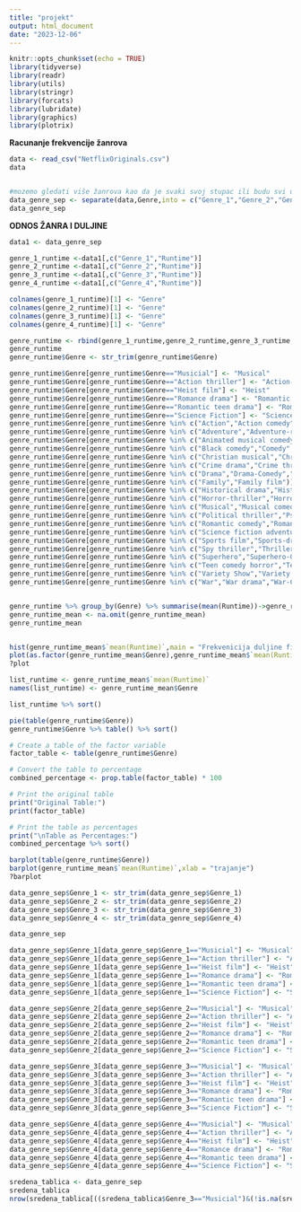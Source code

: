 ```yaml
---
title: "projekt"
output: html_document
date: "2023-12-06"
---
```


```r
knitr::opts_chunk$set(echo = TRUE)
library(tidyverse)
library(readr)
library(utils)
library(stringr)
library(forcats)
library(lubridate)
library(graphics)
library(plotrix)
```


**Racunanje frekvencije žanrova**
```r
data <- read_csv("NetflixOriginals.csv")
data


#mozemo gledati više žanrova kao da je svaki svoj stupac ili budu svi u jednom stupcu pa da trazimo u tom stringu odredeni žanr
data_genre_sep <- separate(data,Genre,into = c("Genre_1","Genre_2","Genre_3","Genre_4"),sep = "/",remove = T)
data_genre_sep


```


**ODNOS ŽANRA I DULJINE**
```r
data1 <- data_genre_sep

genre_1_runtime <-data1[,c("Genre_1","Runtime")]
genre_2_runtime <-data1[,c("Genre_2","Runtime")] 
genre_3_runtime <-data1[,c("Genre_3","Runtime")] 
genre_4_runtime <-data1[,c("Genre_4","Runtime")]

colnames(genre_1_runtime)[1] <- "Genre"
colnames(genre_2_runtime)[1] <- "Genre"
colnames(genre_3_runtime)[1] <- "Genre"
colnames(genre_4_runtime)[1] <- "Genre"

genre_runtime <- rbind(genre_1_runtime,genre_2_runtime,genre_3_runtime,genre_4_runtime)
genre_runtime
genre_runtime$Genre <- str_trim(genre_runtime$Genre)

genre_runtime$Genre[genre_runtime$Genre=="Musicial"] <- "Musical"
genre_runtime$Genre[genre_runtime$Genre=="Action thriller"] <- "Action-thriller"
genre_runtime$Genre[genre_runtime$Genre=="Heist film"] <- "Heist"
genre_runtime$Genre[genre_runtime$Genre=="Romance drama"] <- "Romantic drama"
genre_runtime$Genre[genre_runtime$Genre=="Romantic teen drama"] <- "Romantic teenage drama"
genre_runtime$Genre[genre_runtime$Genre=="Science Fiction"] <- "Science fiction"
genre_runtime$Genre[genre_runtime$Genre %in% c("Action","Action comedy","Action-adventure","Action-thriller")] <- "Action"
genre_runtime$Genre[genre_runtime$Genre %in% c("Adventure","Adventure-romance")] <- "Adventure"
genre_runtime$Genre[genre_runtime$Genre %in% c("Animated musical comedy","Animation")] <- "Animation"
genre_runtime$Genre[genre_runtime$Genre %in% c("Black comedy","Comedy","Comedy horror","Comedy mystery","Comedy-drama","Coming-of-age comedy-drama","Dark comedy","Dance comedy")] <- "Comedy"
genre_runtime$Genre[genre_runtime$Genre %in% c("Christian musical","Christmas","Christmas comedy","Christmas musical")] <- "Christmas"
genre_runtime$Genre[genre_runtime$Genre %in% c("Crime drama","Crime thriller")] <- "Crime"
genre_runtime$Genre[genre_runtime$Genre %in% c("Drama","Drama-Comedy","Supernatural drama")] <- "Drama"
genre_runtime$Genre[genre_runtime$Genre %in% c("Family","Family film")] <- "Family"
genre_runtime$Genre[genre_runtime$Genre %in% c("Historical drama","Historical-epic")] <- "Historical"
genre_runtime$Genre[genre_runtime$Genre %in% c("Horror-thriller","Horror thriller","Horror comedy","Horror anthology","Horror")] <- "Horror"
genre_runtime$Genre[genre_runtime$Genre %in% c("Musical","Musical comedy")] <- "Musical"
genre_runtime$Genre[genre_runtime$Genre %in% c("Political thriller","Psychological thriller","Psychological thriller drama")] <- "Psychological"
genre_runtime$Genre[genre_runtime$Genre %in% c("Romantic comedy","Romantic comedy-drama","Romantic drama","Romance","Romantic teenage drama","Romantic thriller")] <- "Romance"
genre_runtime$Genre[genre_runtime$Genre %in% c("Science fiction adventure","Science fiction thriller")] <- "Science fiction"
genre_runtime$Genre[genre_runtime$Genre %in% c("Sports film","Sports-drama")] <- "Sports"
genre_runtime$Genre[genre_runtime$Genre %in% c("Spy thriller","Thriller")] <- "Thriller"
genre_runtime$Genre[genre_runtime$Genre %in% c("Superhero","Superhero-Comedy")] <- "Superhero"
genre_runtime$Genre[genre_runtime$Genre %in% c("Teen comedy horror","Teen comedy-drama")] <- "Teen"
genre_runtime$Genre[genre_runtime$Genre %in% c("Variety Show","Variety show")] <- "Variety"
genre_runtime$Genre[genre_runtime$Genre %in% c("War","War drama","War-Comedy")] <- "War"


genre_runtime %>% group_by(Genre) %>% summarise(mean(Runtime))->genre_runtime_mean
genre_runtime_mean <- na.omit(genre_runtime_mean)
genre_runtime_mean


hist(genre_runtime_mean$`mean(Runtime)`,main = "Frekvenicija duljine filma",xlab = "Prosječno trajanje")
plot(as.factor(genre_runtime_mean$Genre),genre_runtime_mean$`mean(Runtime)`,type="p",xlab="žanrovi",ylab="duljina")
?plot

list_runtime <- genre_runtime_mean$`mean(Runtime)`
names(list_runtime) <- genre_runtime_mean$Genre

list_runtime %>% sort()

pie(table(genre_runtime$Genre))
genre_runtime$Genre %>% table() %>% sort()

# Create a table of the factor variable
factor_table <- table(genre_runtime$Genre)

# Convert the table to percentage
combined_percentage <- prop.table(factor_table) * 100

# Print the original table
print("Original Table:")
print(factor_table)

# Print the table as percentages
print("\nTable as Percentages:")
combined_percentage %>% sort()

barplot(table(genre_runtime$Genre))
barplot(genre_runtime_mean$`mean(Runtime)`,xlab = "trajanje")
?barplot

```

```r
data_genre_sep$Genre_1 <- str_trim(data_genre_sep$Genre_1)
data_genre_sep$Genre_2 <- str_trim(data_genre_sep$Genre_2)
data_genre_sep$Genre_3 <- str_trim(data_genre_sep$Genre_3)
data_genre_sep$Genre_4 <- str_trim(data_genre_sep$Genre_4)

data_genre_sep

data_genre_sep$Genre_1[data_genre_sep$Genre_1=="Musicial"] <- "Musical"
data_genre_sep$Genre_1[data_genre_sep$Genre_1=="Action thriller"] <- "Action-thriller"
data_genre_sep$Genre_1[data_genre_sep$Genre_1=="Heist film"] <- "Heist"
data_genre_sep$Genre_1[data_genre_sep$Genre_1=="Romance drama"] <- "Romantic drama"
data_genre_sep$Genre_1[data_genre_sep$Genre_1=="Romantic teen drama"] <- "Romantic teenage drama"
data_genre_sep$Genre_1[data_genre_sep$Genre_1=="Science Fiction"] <- "Science fiction"

data_genre_sep$Genre_2[data_genre_sep$Genre_2=="Musicial"] <- "Musical"
data_genre_sep$Genre_2[data_genre_sep$Genre_2=="Action thriller"] <- "Action-thriller"
data_genre_sep$Genre_2[data_genre_sep$Genre_2=="Heist film"] <- "Heist"
data_genre_sep$Genre_2[data_genre_sep$Genre_2=="Romance drama"] <- "Romantic drama"
data_genre_sep$Genre_2[data_genre_sep$Genre_2=="Romantic teen drama"] <- "Romantic teenage drama"
data_genre_sep$Genre_2[data_genre_sep$Genre_2=="Science Fiction"] <- "Science fiction"

data_genre_sep$Genre_3[data_genre_sep$Genre_3=="Musicial"] <- "Musical"
data_genre_sep$Genre_3[data_genre_sep$Genre_3=="Action thriller"] <- "Action-thriller"
data_genre_sep$Genre_3[data_genre_sep$Genre_3=="Heist film"] <- "Heist"
data_genre_sep$Genre_3[data_genre_sep$Genre_3=="Romance drama"] <- "Romantic drama"
data_genre_sep$Genre_3[data_genre_sep$Genre_3=="Romantic teen drama"] <- "Romantic teenage drama"
data_genre_sep$Genre_3[data_genre_sep$Genre_3=="Science Fiction"] <- "Science fiction"

data_genre_sep$Genre_4[data_genre_sep$Genre_4=="Musicial"] <- "Musical"
data_genre_sep$Genre_4[data_genre_sep$Genre_4=="Action thriller"] <- "Action-thriller"
data_genre_sep$Genre_4[data_genre_sep$Genre_4=="Heist film"] <- "Heist"
data_genre_sep$Genre_4[data_genre_sep$Genre_4=="Romance drama"] <- "Romantic drama"
data_genre_sep$Genre_4[data_genre_sep$Genre_4=="Romantic teen drama"] <- "Romantic teenage drama"
data_genre_sep$Genre_4[data_genre_sep$Genre_4=="Science Fiction"] <- "Science fiction"

sredena_tablica <- data_genre_sep
sredena_tablica
nrow(sredena_tablica[((sredena_tablica$Genre_3=="Musicial")&(!is.na(sredena_tablica$Genre_3))),])

```

